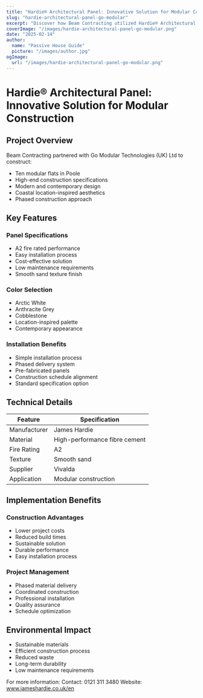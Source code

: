 ```yaml
---
title: "Hardie® Architectural Panel: Innovative Solution for Modular Construction"
slug: "hardie-architectural-panel-go-modular"
excerpt: "Discover how Beam Contracting utilized Hardie® Architectural Panel for their innovative modular flats project in Poole, delivering fire safety and sustainability benefits."
coverImage: "/images/hardie-architectural-panel-go-modular.png"
date: "2025-02-14"
author:
  name: "Passive House Guide"
  picture: "/images/author.jpg"
ogImage:
  url: "/images/hardie-architectural-panel-go-modular.png"
---
```


# Hardie® Architectural Panel: Innovative Solution for Modular Construction

## Project Overview

Beam Contracting partnered with Go Modular Technologies (UK) Ltd to construct:

- Ten modular flats in Poole
- High-end construction specifications
- Modern and contemporary design
- Coastal location-inspired aesthetics
- Phased construction approach

## Key Features

### Panel Specifications
- A2 fire rated performance
- Easy installation process
- Cost-effective solution
- Low maintenance requirements
- Smooth sand texture finish

### Color Selection
- Arctic White
- Anthracite Grey
- Cobblestone
- Location-inspired palette
- Contemporary appearance

### Installation Benefits
- Simple installation process
- Phased delivery system
- Pre-fabricated panels
- Construction schedule alignment
- Standard specification option

## Technical Details

| Feature | Specification |
|---------|--------------|
| Manufacturer | James Hardie |
| Material | High-performance fibre cement |
| Fire Rating | A2 |
| Texture | Smooth sand |
| Supplier | Vivalda |
| Application | Modular construction |

## Implementation Benefits

### Construction Advantages
- Lower project costs
- Reduced build times
- Sustainable solution
- Durable performance
- Easy installation process

### Project Management
- Phased material delivery
- Coordinated construction
- Professional installation
- Quality assurance
- Schedule optimization

## Environmental Impact

- Sustainable materials
- Efficient construction process
- Reduced waste
- Long-term durability
- Low maintenance requirements

For more information:
Contact: 0121 311 3480
Website: www.jameshardie.co.uk/en

